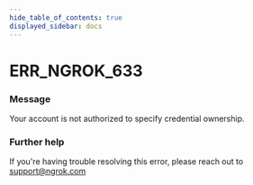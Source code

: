 ```yaml
---
hide_table_of_contents: true
displayed_sidebar: docs
---
```



# ERR_NGROK_633

### Message

Your account is not authorized to specify credential ownership.

### Further help

If you're having trouble resolving this error, please reach out to [support@ngrok.com](mailto:support@ngrok.com?subject=Help%20with%20ERR_NGROK_633)

<ErrorDetails error="err_ngrok_633" />
